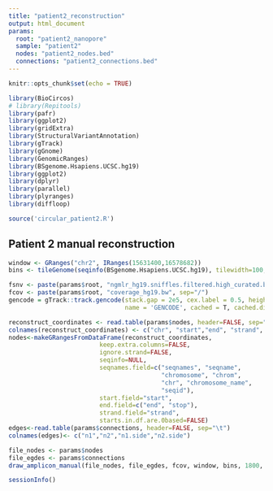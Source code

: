 ```yaml
---
title: "patient2_reconstruction"
output: html_document
params:
  root: "patient2_nanopore"
  sample: "patient2"
  nodes: "patient2_nodes.bed"
  connections: "patient2_connections.bed"
---
```


```r
knitr::opts_chunk$set(echo = TRUE)

library(BioCircos)
# library(Repitools)
library(pafr)
library(ggplot2)
library(gridExtra)
library(StructuralVariantAnnotation)
library(gTrack)
library(gGnome)
library(GenomicRanges)
library(BSgenome.Hsapiens.UCSC.hg19)
library(ggplot2)
library(dplyr)
library(parallel)
library(plyranges)
library(diffloop)

```

```r
source('circular_patient2.R')
```

## Patient 2 manual reconstruction



```r
window <- GRanges("chr2", IRanges(15631400,16578682))
bins <- tileGenome(seqinfo(BSgenome.Hsapiens.UCSC.hg19), tilewidth=100, cut.last.tile.in.chrom=TRUE)

fsnv <- paste(params$root, "ngmlr_hg19.sniffles.filtered.high_curated.bedpe", sep="/")
fcov <- paste(params$root, "coverage_hg19.bw", sep="/")
gencode = gTrack::track.gencode(stack.gap = 2e5, cex.label = 0.5, height = 40,
                                name = 'GENCODE', cached = T, cached.dir = "/home/mada/Downloads", labels.suppress.gr=T, gene.collapse = T, genes = c("MYCN", "DDX1", "NBAS"))

reconstruct_coordinates <- read.table(params$nodes, header=FALSE, sep="\t")
colnames(reconstruct_coordinates) <- c("chr", "start","end", "strand",	"target",	"coverage",	"structure","fragment")
nodes<-makeGRangesFromDataFrame(reconstruct_coordinates,
                         keep.extra.columns=FALSE,
                         ignore.strand=FALSE,
                         seqinfo=NULL,
                         seqnames.field=c("seqnames", "seqname",
                                          "chromosome", "chrom",
                                          "chr", "chromosome_name",
                                          "seqid"),
                         start.field="start",
                         end.field=c("end", "stop"),
                         strand.field="strand",
                         starts.in.df.are.0based=FALSE)
edges<-read.table(params$connections, header=FALSE, sep="\t")
colnames(edges)<- c("n1","n2","n1.side","n2.side")

file_nodes <- params$nodes
file_egdes <- params$connections
draw_amplicon_manual(file_nodes, file_egdes, fcov, window, bins, 1800, gencode)

```

```r
sessionInfo()
```
